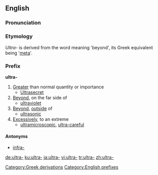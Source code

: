 ==English==

===Pronunciation===
{{IPA|[ˈaltrə]}}

===Etymology===
''Ultra-'' is derived from the {{L.}} word meaning 'beyond', its Greek equivalent being '[[meta]]'. 

[[Category:Greek derivations]]

===Prefix===
[[Category:English prefixes]]
'''ultra-'''

# [[greater|Greater]] than normal quantity or importance
#* [[Ultrasecret]]
# [[beyond|Beyond]], on the far side of 
#* [[ultraviolet]]
# [[beyond|Beyond]], [[outside]] of
#* [[ultrasonic]]
# [[excessively|Excessively]], to an extreme
#* [[ultramicroscopic]], [[ultra-careful]]


====Antonyms====
*[[infra-]]

[[de:ultra-]]
[[ku:ultra-]]
[[ja:ultra-]]
[[vi:ultra-]]
[[tr:ultra-]]
[[zh:ultra-]]